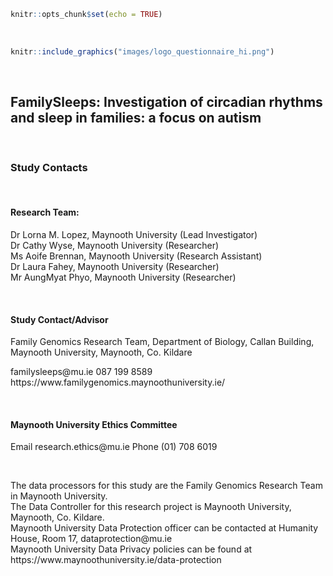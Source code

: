 

```r
knitr::opts_chunk$set(echo = TRUE)
```

&nbsp;  

```r
knitr::include_graphics("images/logo_questionnaire_hi.png")
```

&nbsp;  

## FamilySleeps: Investigation of circadian rhythms and sleep in families: a focus on autism

&nbsp;  

### Study Contacts

&nbsp;  

#### Research Team:  
Dr Lorna M. Lopez, Maynooth University (Lead Investigator)  
Dr Cathy Wyse, Maynooth University (Researcher)  
Ms Aoife Brennan, Maynooth University (Research Assistant)  
Dr Laura Fahey, Maynooth University (Researcher)  
Mr AungMyat Phyo, Maynooth University (Researcher)  

&nbsp;  

#### Study Contact/Advisor 	
Family Genomics Research Team,
Department of Biology,
Callan Building,  
Maynooth University,
Maynooth,
Co. Kildare
&nbsp;  

familysleeps@mu.ie
087 199 8589
https://www.familygenomics.maynoothuniversity.ie/

&nbsp;  

#### Maynooth University Ethics Committee
Email		research.ethics@mu.ie 
Phone		(01) 708 6019
 
 
&nbsp;  


The data processors for this study are the Family Genomics Research Team in Maynooth University.  
The Data Controller for this research project is Maynooth University, Maynooth, Co. Kildare.
&nbsp;  
Maynooth University Data Protection officer can be contacted at Humanity House, Room 17, dataprotection@mu.ie  
Maynooth University Data Privacy policies can be found at https://www.maynoothuniversity.ie/data-protection







